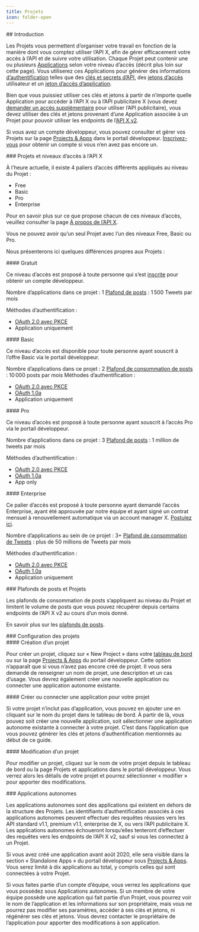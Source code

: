 ```yaml
---
title: Projets
icon: folder-open
---
```


<div id="introduction">
  ## Introduction
</div>

Les Projets vous permettent d’organiser votre travail en fonction de la manière dont vous comptez utiliser l’API X, afin de gérer efficacement votre accès à l’API et de suivre votre utilisation. Chaque Projet peut contenir une ou plusieurs [Applications](/fr/resources/fundamentals/developer-apps) selon votre niveau d’accès (décrit plus loin sur cette page). Vous utiliserez ces Applications pour générer des informations [d’authentification](/fr/resources/fundamentals/authentication) telles que des [clés et secrets d’API](/fr/resources/fundamentals/authentication#api-key-and-secret), des [jetons d’accès](/fr/resources/fundamentals/authentication#obtaining-access-tokens-using-3-legged-oauth-flow) utilisateur et un [jeton d’accès d’application](/fr/resources/fundamentals/authentication#bearer-token-also-known-as-app-only).

Bien que vous puissiez utiliser ces clés et jetons à partir de n’importe quelle Application pour accéder à l’API X ou à l’API publicitaire X (vous devez [demander un accès supplémentaire](/fr/x-ads-api/getting-started/step-by-step-guide) pour utiliser l’API publicitaire), vous devez utiliser des clés et jetons provenant d’une Application associée à un Projet pour pouvoir utiliser les endpoints de l’[API X v2](/fr/x-api/introduction).

Si vous avez un compte développeur, vous pouvez consulter et gérer vos Projets sur la page [Projects & Apps](https://developer.x.com/en/portal/projects-and-apps) dans le portail développeur. [Inscrivez-vous](https://developer.x.com/en/portal/petition/essential/basic-info) pour obtenir un compte si vous n’en avez pas encore un.

<div id="projects-and-x-api-access-levels">
  ### Projets et niveaux d’accès à l’API X
</div>

À l’heure actuelle, il existe 4 paliers d’accès différents appliqués au niveau du Projet :

- Free
- Basic
- Pro
- Enterprise

Pour en savoir plus sur ce que propose chacun de ces niveaux d’accès, veuillez consulter la page [À propos de l’API X](/fr/x-api/getting-started/about-x-api).

Vous ne pouvez avoir qu’un seul Projet avec l’un des niveaux Free, Basic ou Pro.

Nous présenterons ici quelques différences propres aux Projets :

<div id="free">
  #### Gratuit
</div>

Ce niveau d’accès est proposé à toute personne qui s’est [inscrite](https://developer.twitter.com/en/portal/petition/essential/basic-info) pour obtenir un compte développeur.

Nombre d’applications dans ce projet : 1
[Plafond de posts](/fr/x-api/fundamentals/post-cap) : 1 500 Tweets par mois

Méthodes d’authentification :

- [OAuth 2.0 avec PKCE](/fr/resources/fundamentals/authentication#oauth-2-0-authorization-code-flow-with-pkce-2)
- Application uniquement

<div id="basic">
  #### Basic
</div>

Ce niveau d’accès est disponible pour toute personne ayant souscrit à l’offre Basic via le portail développeur.

Nombre d’applications dans ce projet : 2
[Plafond de consommation de posts](/fr/x-api/fundamentals/post-cap) : 10 000 posts par mois
Méthodes d’authentification :

- [OAuth 2.0 avec PKCE](/fr/resources/fundamentals/authentication#oauth-2-0-authorization-code-flow-with-pkce-2)
- [OAuth 1.0a](/fr/resources/fundamentals/authentication#oauth-1-0a-2)
- Application uniquement

<div id="pro">
  #### Pro
</div>

Ce niveau d’accès est proposé à toute personne ayant souscrit à l’accès Pro via le portail développeur.

Nombre d’applications dans ce projet : 3
[Plafond de posts](/fr/x-api/fundamentals/post-cap) : 1 million de tweets par mois

Méthodes d’authentification :

- [OAuth 2.0 avec PKCE](/fr/resources/fundamentals/authentication#oauth-2-0-authorization-code-flow-with-pkce-2)
- [OAuth 1.0a](/fr/resources/fundamentals/authentication#oauth-1-0a-2)
- App only

<div id="enterprise">
  #### Enterprise
</div>

Ce palier d’accès est proposé à toute personne ayant demandé l’accès Enterprise, ayant été approuvée par notre équipe et ayant signé un contrat mensuel à renouvellement automatique via un account manager X. [Postulez ici](https://docs.google.com/forms/d/e/1FAIpQLScO3bczKWO2jFHyVZJUSEGfdyfFaqt2MvmOfl_aJp0KxMqtDA/viewform).

Nombre d’applications au sein de ce projet : 3+
[Plafond de consommation de Tweets](/fr/x-api/fundamentals/post-cap) : plus de 50 millions de Tweets par mois

Méthodes d’authentification :

- [OAuth 2.0 avec PKCE](/fr/resources/fundamentals/authentication#oauth-2-0-authorization-code-flow-with-pkce-2)
- [OAuth 1.0a](/fr/resources/fundamentals/authentication#oauth-1-0a-2)
- Application uniquement

<div id="tweet-caps-and-projects">
  ### Plafonds de posts et Projets
</div>

Les plafonds de consommation de posts s’appliquent au niveau du Projet et limitent le volume de posts que vous pouvez récupérer depuis certains endpoints de l’API X v2 au cours d’un mois donné.

En savoir plus sur les [plafonds de posts](/fr/x-api/fundamentals/post-cap).

<div id="configuring-projects">
  ### Configuration des projets
</div>

<div id="creating-a-project">
  #### Création d’un projet
</div>

Pour créer un projet, cliquez sur « New Project » dans votre [tableau de bord](https://developer.twitter.com/en/portal/dashboard) ou sur la page [Projects & Apps](https://developer.twitter.com/en/portal/projects-and-apps) du portail développeur. Cette option n’apparaît que si vous n’avez pas encore créé de projet. Il vous sera demandé de renseigner un nom de projet, une description et un cas d’usage. Vous devrez également créer une nouvelle application ou connecter une application autonome existante.

<div id="creating-or-connecting-an-app-for-your-project">
  #### Créer ou connecter une application pour votre projet
</div>

Si votre projet n’inclut pas d’application, vous pouvez en ajouter une en cliquant sur le nom du projet dans le tableau de bord. À partir de là, vous pouvez soit créer une nouvelle application, soit sélectionner une application autonome existante à connecter à votre projet. C’est dans l’application que vous pouvez générer les clés et jetons d’authentification mentionnés au début de ce guide.

<div id="editing-a-project">
  #### Modification d’un projet
</div>

Pour modifier un projet, cliquez sur le nom de votre projet depuis le tableau de bord ou la page Projets et applications dans le portail développeur. Vous verrez alors les détails de votre projet et pourrez sélectionner « modifier » pour apporter des modifications.

<div id="standalone-apps">
  ### Applications autonomes
</div>

Les applications autonomes sont des applications qui existent en dehors de la structure des Projets. Les identifiants d’authentification associés à ces applications autonomes peuvent effectuer des requêtes réussies vers les API standard v1.1, premium v1.1, enterprise de X, ou vers l’API publicitaire X. Les applications autonomes échoueront lorsqu’elles tenteront d’effectuer des requêtes vers les endpoints de l’API X v2, sauf si vous les connectez à un Projet.

Si vous avez créé une application avant août 2020, elle sera visible dans la section « Standalone Apps » du portail développeur sous [Projects & Apps](https://developer.twitter.com/en/portal/projects-and-apps). Vous serez limité à dix applications au total, y compris celles qui sont connectées à votre Projet.

Si vous faites partie d’un compte d’équipe, vous verrez les applications que vous possédez sous Applications autonomes. Si un membre de votre équipe possède une application qui fait partie d’un Projet, vous pourrez voir le nom de l’application et les informations sur son propriétaire, mais vous ne pourrez pas modifier ses paramètres, accéder à ses clés et jetons, ni régénérer ses clés et jetons. Vous devrez contacter le propriétaire de l’application pour apporter des modifications à son application.